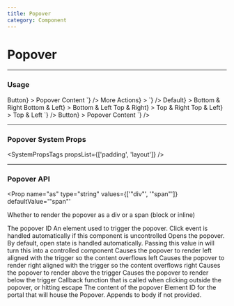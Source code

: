 ```yaml
---
title: Popover
category: Component
---
```



# Popover

---

### Usage

<LiveCode>
  <LiveCode.Content
    title="Uncontrolled Open State"
    code={`
      <Box height="100px">
        <Popover
          id="test-popover"
          p="400"
          width="30rem"
          trigger={<Button aria-describedby="test-popover">Button</Button>}
        >
          Popover Content
        </Popover>
      </Box>
    `}
  />
  <LiveCode.Content
    title="With ActionList"
    code={`
      <Box height="300px">
        <Popover
          id="test-popover"
          trigger={<Button aria-describedby="test-popover">More Actions</Button>}
        >
          <ActionList
            actions={[
              { content: 'Edit', is: 'button' },
              { content: 'Delete', selected: true, is: 'button' },
              { content: 'Test', is: 'button' },
            ]}
            sections={[
              [
                { content: 'Sectioned1', is: 'button' },
                { content: 'Sectioned2', is: 'button' },
              ],
            ]}
          />
        </Popover>
      </Box>
    `}
  />
  <LiveCode.Content
    title="Positioning"
    code={`
      <Box height="150px">
        <Box display="flex">
          <Box flex="1">
            <Popover
              id="test-popover-1"
              p="200"
              trigger={<Button aria-describedby="test-popover-1">Default</Button>}
            >
              Bottom & Right
            </Popover>
          </Box>
          <Box flex="0">
            <Popover
              id="test-popover-2"
              p="200"
              bottom
              left
              trigger={<Button aria-describedby="test-popover-2">Bottom & Left</Button>}
            >
              Bottom & Left
            </Popover>
          </Box>
        </Box>
        <Box display="flex" mt="800">
          <Box flex="1">
            <Popover
              id="test-popover-3"
              p="200"
              top
              trigger={<Button aria-describedby="test-popover-3">Top & Right</Button>}
            >
              Top & Right
            </Popover>
          </Box>
          <Box flex="0">
            <Popover
              id="test-popover-4"
              p="200"
              top
              left
              trigger={<Button aria-describedby="test-popover-4">Top & Left</Button>}
            >
              Top & Left
            </Popover>
          </Box>
        </Box>
      </Box>
    `}
  />
  <LiveCode.Content
    title="System Props"
    code={`
      <Box height="300px">
        <Popover
          id="test-popover"
          p={['300', null, null, '700']}
          width={['10rem', null, null, '30rem']}
          height={['10rem', null, null, '14rem']}
          trigger={<Button aria-describedby="test-popover">Button</Button>}
        >
          Popover Content
        </Popover>
      </Box>
    `}
  />
</LiveCode>

---

### Popover System Props

<SystemPropsTags propsList={['padding', 'layout']} />

---

### Popover API

<Prop
  name="as"
  type="string"
  values={['"div"', '"span"']}
  defaultValue='"span"'
>
  Whether to render the popover as a div or a span (block or inline)
</Prop>

<Prop name="id" type="string">
  The popover ID
</Prop>

<Prop name="trigger" type="node">
  An element used to trigger the popover. Click event is handled automatically
  if this component is uncontrolled
</Prop>

<Prop name="open" type="bool">
  Opens the popover. By default, open state is handled automatically. Passing
  this value in will turn this into a controlled component
</Prop>

<Prop name="left" type="bool">
  Causes the popover to render left aligned with the trigger so the content
  overflows left
</Prop>

<Prop name="right" type="bool">
  Causes the popover to render right aligned with the trigger so the content
  overflows right
</Prop>

<Prop name="top" type="bool">
  Causes the popover to render above the trigger
</Prop>

<Prop name="bottom" type="bool">
  Causes the popover to render below the trigger
</Prop>

<Prop name="onClose" type="function" defaultValue="(e) => void">
  Callback function that is called when clicking outside the popover, or hitting
  escape
</Prop>

<Prop name="children" type="node">
  The content of the popover
</Prop>

<Prop name="portalId" type="string">
  Element ID for the portal that will house the Popover. Appends to body if not
  provided.
</Prop>
